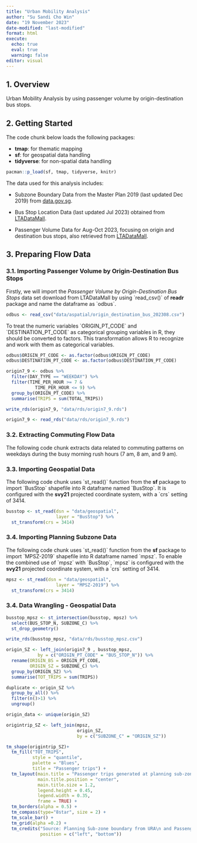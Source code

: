 ```yaml
---
title: "Urban Mobility Analysis"
author: "Su Sandi Cho Win"
date: "19 November 2023"
date-modified: "last-modified"
format: html
execute:
  echo: true
  eval: true
  warning: false
editor: visual
---
```


## 1. Overview

Urban Mobility Analysis by using passenger volume by origin-destination bus stops.

## 2. Getting Started

The code chunk below loads the following packages:

-   **tmap**: for thematic mapping
-   **sf**: for geospatial data handling
-   **tidyverse**: for non-spatial data handling

```r
pacman::p_load(sf, tmap, tidyverse, knitr)
```

The data used for this analysis includes:

-   Subzone Boundary Data from the Master Plan 2019 (last updated Dec 2019) from [data.gov.sg](https://beta.data.gov.sg/collections/1749/view).

-   Bus Stop Location Data (last updated Jul 2023) obtained from [LTADataMall](https://datamall.lta.gov.sg/content/datamall/en/static-data.html).

-   Passenger Volume Data for Aug-Oct 2023, focusing on origin and destination bus stops, also retrieved from [LTADataMall](https://datamall.lta.gov.sg/content/datamall/en/dynamic-data.html).

## 3. Preparing Flow Data

### 3.1. Importing Passenger Volume by Origin-Destination Bus Stops

Firstly, we will import the *Passenger Volume by Origin-Destination Bus Stops* data set download from LTADataMall by using \`read_csv()\` of **readr** package and name the dataframe as \`odbus\`.

```r
odbus <- read_csv("data/aspatial/origin_destination_bus_202308.csv")
```

To treat the numeric variables \`ORIGIN_PT_CODE\` and \`DESTINATION_PT_CODE\` as categorical grouping variables in R, they should be converted to factors. This transformation allows R to recognize and work with them as categorical variables.

```r
odbus$ORIGIN_PT_CODE <- as.factor(odbus$ORIGIN_PT_CODE)
odbus$DESTINATION_PT_CODE <- as.factor(odbus$DESTINATION_PT_CODE) 
```

```r
origin7_9 <- odbus %>%
  filter(DAY_TYPE == "WEEKDAY") %>%
  filter(TIME_PER_HOUR >= 7 &
           TIME_PER_HOUR <= 9) %>%
  group_by(ORIGIN_PT_CODE) %>%
  summarise(TRIPS = sum(TOTAL_TRIPS))
```

```r
write_rds(origin7_9, "data/rds/origin7_9.rds")
```

```r
origin7_9 <- read_rds("data/rds/origin7_9.rds")
```

### 3.2. Extracting Commuting Flow Data

The following code chunk extracts data related to commuting patterns on weekdays during the busy morning rush hours (7 am, 8 am, and 9 am).

### 3.3. Importing Geospatial Data

The following code chunk uses \`st_read()\` function from the **sf** package to import \`BusStop\` shapefile into R dataframe named \`BusStop\`. It is configured with the **svy21** projected coordinate system, with a \`crs\` setting of 3414.

```r
busstop <- st_read(dsn = "data/geospatial",
                   layer = "BusStop") %>%
  st_transform(crs = 3414)
```

### 3.4. Importing Planning Subzone Data

The following code chunk uses \`st_read()\` function from the **sf** package to import \`MPSZ-2019\` shapefile into R dataframe named \`mpsz\`. To enable the combined use of \`mpsz\` with \`BusStop\`, \`mpsz\` is configured with the **svy21** projected coordinate system, with a \`crs\` setting of 3414.

```r
mpsz <- st_read(dsn = "data/geospatial",
                   layer = "MPSZ-2019") %>%
  st_transform(crs = 3414)
```

### **3.4. Data Wrangling - Geospatial Data**

```r
busstop_mpsz <- st_intersection(busstop, mpsz) %>%
  select(BUS_STOP_N, SUBZONE_C) %>%
  st_drop_geometry()
```

```r
write_rds(busstop_mpsz, "data/rds/busstop_mpsz.csv")  
```

```r
origin_SZ <- left_join(origin7_9 , busstop_mpsz,
            by = c("ORIGIN_PT_CODE" = "BUS_STOP_N")) %>%
  rename(ORIGIN_BS = ORIGIN_PT_CODE,
         ORIGIN_SZ = SUBZONE_C) %>%
  group_by(ORIGIN_SZ) %>%
  summarise(TOT_TRIPS = sum(TRIPS))
```

```r
duplicate <- origin_SZ %>%
  group_by_all() %>%
  filter(n()>1) %>%
  ungroup()
```

```r
origin_data <- unique(origin_SZ)
```

```r
origintrip_SZ <- left_join(mpsz, 
                           origin_SZ,
                           by = c("SUBZONE_C" = "ORIGIN_SZ"))
```

```r
tm_shape(origintrip_SZ)+
  tm_fill("TOT_TRIPS", 
          style = "quantile", 
          palette = "Blues",
          title = "Passenger trips") +
  tm_layout(main.title = "Passenger trips generated at planning sub-zone level",
            main.title.position = "center",
            main.title.size = 1.2,
            legend.height = 0.45, 
            legend.width = 0.35,
            frame = TRUE) +
  tm_borders(alpha = 0.5) +
  tm_compass(type="8star", size = 2) +
  tm_scale_bar() +
  tm_grid(alpha =0.2) +
  tm_credits("Source: Planning Sub-zone boundary from URA\n and Passenger trips data from LTA", 
             position = c("left", "bottom"))
```
